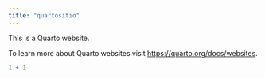 ```yaml
---
title: "quartositio"
---
```


This is a Quarto website.

To learn more about Quarto websites visit <https://quarto.org/docs/websites>.

```r
1 + 1
```

